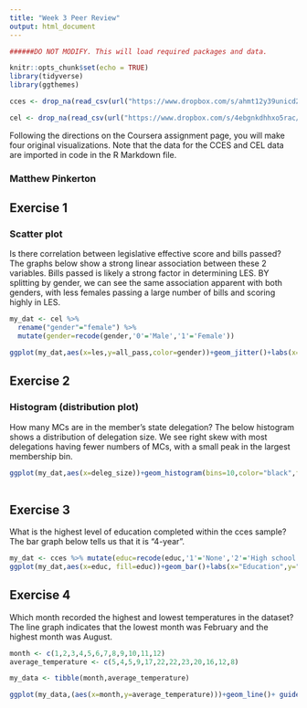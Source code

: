 ```yaml
---
title: "Week 3 Peer Review"
output: html_document
---
```


```r

######DO NOT MODIFY. This will load required packages and data.

knitr::opts_chunk$set(echo = TRUE)
library(tidyverse)
library(ggthemes)

cces <- drop_na(read_csv(url("https://www.dropbox.com/s/ahmt12y39unicd2/cces_sample_coursera.csv?raw=1")))

cel <- drop_na(read_csv(url("https://www.dropbox.com/s/4ebgnkdhhxo5rac/cel_volden_wiseman%20_coursera.csv?raw=1")))

```

Following the directions on the Coursera assignment page, you will make four original visualizations. Note that the data for the CCES and CEL data are imported in code in the R Markdown file.

### Matthew Pinkerton

## Exercise 1

### Scatter plot

Is there correlation between legislative effective score and bills passed? The graphs below show a strong linear association between these 2 variables. Bills passed is likely a strong factor in determining LES. BY splitting by gender, we can see the same association apparent with both genders, with less females passing a large number of bills and scoring highly in LES.

```r

my_dat <- cel %>% 
  rename("gender"="female") %>% 
  mutate(gender=recode(gender,'0'='Male','1'='Female'))

ggplot(my_dat,aes(x=les,y=all_pass,color=gender))+geom_jitter()+labs(x="legislative effective score",y="Bills passed",title="Plot of LES vs. Bills passed")+scale_color_manual(values=c("red","blue"))+facet_wrap(~gender)+geom_smooth(method=lm)

```

## Exercise 2

### Histogram (distribution plot)

How many MCs are in the member's state delegation? The below histogram shows a distribution of delegation size. We see right skew with most delegations having fewer numbers of MCs, with a small peak in the largest membership bin.

```r

ggplot(my_dat,aes(x=deleg_size))+geom_histogram(bins=10,color="black",fill="light blue")+labs(title="Distribution of delegation size",x="Number of MCs",y="Frequency")+theme_bw()
  
```

## Exercise 3

What is the highest level of education completed within the cces sample? The bar graph below tells us that it is "4-year".

```r

my_dat <- cces %>% mutate(educ=recode(educ,'1'='None','2'='High school', '3' = 'Some college', '4' = '2-year', '5' = '4-year','6' = 'Post-grad'))
ggplot(my_dat,aes(x=educ, fill=educ))+geom_bar()+labs(x="Education",y="Count") + guides(fill=FALSE)+labs(title="Level of Education")

```

## Exercise 4

Which month recorded the highest and lowest temperatures in the dataset? The line graph indicates that the lowest month was February and the highest month was August.

```r

month <- c(1,2,3,4,5,6,7,8,9,10,11,12)
average_temperature <- c(5,4,5,9,17,22,22,23,20,16,12,8)

my_data <- tibble(month,average_temperature)

ggplot(my_data,(aes(x=month,y=average_temperature)))+geom_line()+ guides(fill=FALSE)+labs(title="Plot of average temperature",y="Average temperature (degrees celcius)")+scale_x_continuous(breaks = seq(0, 12, 1))+annotate(geom = "text", x = 2, y = 4, label = "Lowest:", vjust = -2.5)+annotate(geom = "text", x = 2, y = 4, label = "February", vjust = -1.3)+annotate(geom = "text", x = 8, y = 23, label = "Highest:", vjust = 3)+annotate(geom = "text", x = 8, y = 23, label = "August", vjust = 4.2)+theme_solarized()

```
